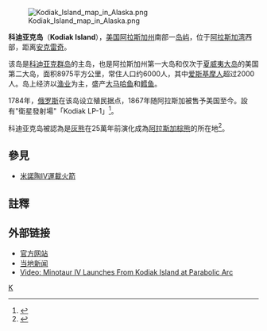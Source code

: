 [[File:Kodiak_Island_map_in_Alaska.png|right]]

'''科迪亚克岛'''（'''Kodiak Island'''），[[美国|美国]][[阿拉斯加州|阿拉斯加州]]南部一[[岛屿|岛屿]]，位于[[阿拉斯加湾|阿拉斯加湾]]西部，距离[[安克雷奇|安克雷奇]]{{convert|250|mi|km}}。

该岛是[[科迪亚克群岛|科迪亚克群岛]]的主岛，也是阿拉斯加州第一大岛和仅次于[[夏威夷大岛|夏威夷大岛]]的美国第二大岛，面积8975平方公里，常住人口约6000人，其中[[爱斯基摩人|爱斯基摩人]]超过2000人。岛上经济以[[渔业|渔业]]为主，盛产[[大马哈鱼|大马哈鱼]]和[[鳕鱼|鳕鱼]]。

1784年，[[俄罗斯|俄罗斯]]在该岛设立殖民据点，1867年随阿拉斯加被售予美国至今。設有"衛星發射場"「Kodiak LP-1」<ref>{{cite news |publisher=[[聯合新聞網|聯合新聞網]] |title=美國海軍發射衛星 確保作戰資訊安全 |url=http://udn.com/NEWS/WORLD/WORS2/6618306.shtml |date=2011-09-28 |language=zh-hant |accessdate=2011-09-28 |archive-date=2011-10-31 |archive-url=https://web.archive.org/web/20111031072939/http://udn.com/NEWS/WORLD/WORS2/6618306.shtml |dead-url=no }}</ref>。

科迪亚克岛被認為是[[灰熊|灰熊]]在25萬年前演化成為[[阿拉斯加棕熊|阿拉斯加棕熊]]的所在地<ref>{{cite episode |episode=? |date=2013-09-26 |title=? |series=[[終極掠食動物|終極掠食動物]] |network=[[國家地理頻道|國家地理頻道]] |station=[[國家地理野生頻道|Nat Geo Wild]] }}</ref>。

==參見==
*[[米諾陶系列運載火箭#米諾陶4號運載火箭|米諾陶IV運載火箭]]

==註釋==
{{reflist}}

== 外部链接 ==
{{refbegin}}
* [http://www.kodiak.org/ 官方网站] {{Wayback|url=http://www.kodiak.org/ |date=20111125165713 }}
* [https://web.archive.org/web/20190212063902/https://kodiaklocalnews.com/ 当地新闻]
*[http://www.parabolicarc.com/2010/11/20/video-minotaur-iv-launches-kodiak-island/ Video: Minotaur IV Launches From Kodiak Island at Parabolic Arc] {{Wayback|url=http://www.parabolicarc.com/2010/11/20/video-minotaur-iv-launches-kodiak-island/ |date=20200222224307 }}
{{refend}}

{{coord|57|28|N|153|26|W|type:isle|display=title}}

{{Authority control}}
[[Category:阿拉斯加島嶼|K]]